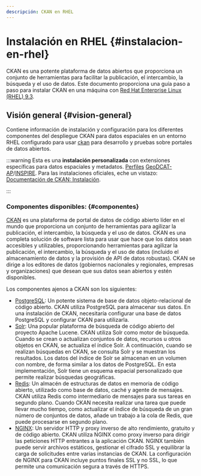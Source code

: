 ```yaml
---
descripción: CKAN en RHEL
---
```


# Instalación en RHEL {#instalacion-en-rhel}
CKAN es una potente plataforma de datos abiertos que proporciona un conjunto de herramientas para facilitar la publicación, el intercambio, la búsqueda y el uso de datos. Este documento proporciona una guía paso a paso para instalar CKAN en una máquina con [Red Hat Enterprise Linux (RHEL) 9.3](https://access.redhat.com/documentation/en-us/red_hat_enterprise_linux/9/html-single/9.3_release_notes/index).

## Visión general {#vision-general}
Contiene información de instalación y configuración para los diferentes componentes del despliegue CKAN para datos espaciales en un entorno RHEL configurado para usar [ckan](https://github.com/ckan/ckan) para desarrollo y pruebas sobre portales de datos abiertos.

:::warning
Esta es una **instalación personalizada** con extensiones específicas para datos espaciales y metadatos.  [Perfiles](https://en.wikipedia.org/wiki/Geospatial_metadata) [GeoDCAT-AP](https://github.com/SEMICeu/GeoDCAT-AP)/[INSPIRE](https://github.com/INSPIRE-MIF/technical-guidelines). Para las instalaciones oficiales, eche un vistazo: [Documentación de CKAN: Instalación](https://docs.ckan.org/en/latest/maintaining/installing/index.html).

:::

### Componentes disponibles: {#componentes}
[CKAN](https://ckan.org/) es una plataforma de portal de datos de código abierto líder en el mundo que proporciona un conjunto de herramientas para agilizar la publicación, el intercambio, la búsqueda y el uso de datos. CKAN es una completa solución de software lista para usar que hace que los datos sean accesibles y utilizables, proporcionando herramientas para agilizar la publicación, el intercambio, la búsqueda y el uso de datos (incluido el almacenamiento de datos y la provisión de API de datos robustas). CKAN se dirige a los editores de datos (gobiernos nacionales y regionales, empresas y organizaciones) que desean que sus datos sean abiertos y estén disponibles.

Los componentes ajenos a CKAN son los siguientes:
* [PostgreSQL](https://www.postgresql.org/about/): Un potente sistema de base de datos objeto-relacional de código abierto. CKAN utiliza PostgreSQL para almacenar sus datos. En una instalación de CKAN, necesitaría configurar una base de datos PostgreSQL y configurar CKAN para utilizarla.
* [Solr](https://solr.apache.org/features.html): Una popular plataforma de búsqueda de código abierto del proyecto Apache Lucene. CKAN utiliza Solr como motor de búsqueda. Cuando se crean o actualizan conjuntos de datos, recursos u otros objetos en CKAN, se actualiza el índice Solr. A continuación, cuando se realizan búsquedas en CKAN, se consulta Solr y se muestran los resultados. Los datos del índice de Solr se almacenan en un volumen con nombre, de forma similar a los datos de PostgreSQL. En esta implementación, Solr tiene un esquema espacial personalizado que permite realizar búsquedas geográficas.
* [Redis](https://redis.io/docs/about/): Un almacén de estructuras de datos en memoria de código abierto, utilizado como base de datos, caché y agente de mensajes. CKAN utiliza Redis como intermediario de mensajes para sus tareas en segundo plano. Cuando CKAN necesita realizar una tarea que puede llevar mucho tiempo, como actualizar el índice de búsqueda de un gran número de conjuntos de datos, añade un trabajo a la cola de Redis, que puede procesarse en segundo plano.
* [NGINX](https://nginx.org/en/): Un servidor HTTP y proxy inverso de alto rendimiento, gratuito y de código abierto. CKAN utiliza NGINX como proxy inverso para dirigir las peticiones HTTP entrantes a la aplicación CKAN. NGINX también puede servir archivos estáticos, gestionar el cifrado SSL y equilibrar la carga de solicitudes entre varias instancias de CKAN. La configuración de NGINX para CKAN incluye puntos finales SSL y no SSL, lo que permite una comunicación segura a través de HTTPS.